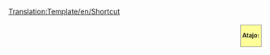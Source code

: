 [[Translation:Template/en/Shortcut]]
<noinclude><div style="border: 1px solid #999; background: #ffff99; margin: .3em .3em .3em 1em; padding: 3px; float: right; font-size:smaller; font-weight:bold">
Atajo:<br />{{{1|}}}
</div>
